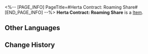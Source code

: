 <%-- [PAGE_INFO]
PageTitle=#Herta Contract: Roaming Share#
[END_PAGE_INFO] --%>
{{Item Infobox
|id          = 310004
|image       = Item Herta Contract- Roaming Share.png
|type        = 
|invCategory = Valuables
|rarity      = 4
|effect      = A mutual aid contract between Herta and the Express. She will help the Express whenever she can, in exchange for treasures found during trailblazing.
|description = 
}}
'''Herta Contract: Roaming Share''' is a [[Item]].

==Other Languages==
{{Other Languages
|en   = Herta Contract: Roaming Share
|zhs  = 黑塔 • 漫游共享协议
|zht  = 黑塔•漫遊共用協議
|ja   = ヘルタ・漫遊共有協定
|ko   = 헤르타 • 로밍 공유 협의
|es   = Herta - Contrato de colaboración de viaje
|fr   = Contrat de partage de voyage de Herta
|ru   = «Герта»: Контракт на совместные путешествия
|th   = Herta - พันธสัญญาแบ่งปันการเดินทาง
|vi   = Herta - Thoả Thuận Chia Sẻ Du Ngoạn
|de   = Hertas Vertrag &ndash; Roaminganteil
|id   = Herta Contract: Roaming Share
|pt   = Contrato de Herta: Parcela Móvel
}}

==Change History==
{{Change History|2.0}}